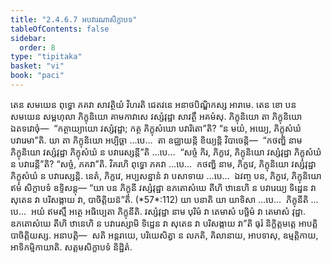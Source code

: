 ```yaml
---
title: "2.4.6.7 អបវារណាសិក្ខាបទ"
tableOfContents: false
sidebar:
  order: 8
type: "tipitaka"
basket: "vi"
book: "paci"
---
```



<DynamicBreadcrumb />

<Division number="1050" book="paci">

<Paragraph number="3152" book="paci">
តេន សមយេន ពុទ្ធោ ភគវា សាវត្ថិយំ វិហរតិ ជេតវនេ អនាថបិណ្ឌិកស្ស អារាមេ. តេន ខោ បន សមយេន សម្ពហុលា ភិក្ខុនិយោ គាមកាវាសេ វស្សំវុដ្ឋា សាវត្ថឹ អគមំសុ. ភិក្ខុនិយោ តា ភិក្ខុនិយោ ឯតទវោចុំ—  “កត្ថាយ្យាយោ វស្សំវុដ្ឋា; កត្ថ ភិក្ខុសំឃោ បវារិតោ”តិ? “ន មយំ, អយ្យេ, ភិក្ខុសំឃំ បវារេមា”តិ.
</Paragraph>

<Paragraph number="3153" book="paci">
យា តា ភិក្ខុនិយោ អប្បិច្ឆា …បេ…  តា ឧជ្ឈាយន្តិ ខិយ្យន្តិ វិបាចេន្តិ—  “កថញ្ហិ នាម ភិក្ខុនិយោ វស្សំវុដ្ឋា ភិក្ខុសំឃំ ន បវារេស្សន្តី”តិ …បេ…  “សច្ចំ កិរ, ភិក្ខវេ, ភិក្ខុនិយោ វស្សំវុដ្ឋា ភិក្ខុសំឃំ ន បវារេន្តី”តិ? “សច្ចំ, ភគវា”តិ. វិគរហិ ពុទ្ធោ ភគវា …បេ…  កថញ្ហិ នាម, ភិក្ខវេ, ភិក្ខុនិយោ វស្សំវុដ្ឋា ភិក្ខុសំឃំ ន បវារេស្សន្តិ. នេតំ, ភិក្ខវេ, អប្បសន្នានំ វា បសាទាយ …បេ…  ឯវញ្ច បន, ភិក្ខវេ, ភិក្ខុនិយោ ឥមំ សិក្ខាបទំ ឧទ្ទិសន្តុ—
</Paragraph>

</Division>
<Division number="1051" book="paci">

<Paragraph number="3154" book="paci">
<Emphasis>“យា បន ភិក្ខុនី វស្សំវុដ្ឋា ឧភតោសំឃេ តីហិ ឋានេហិ ន បវារេយ្យ ទិដ្ឋេន វា សុតេន វា បរិសង្កាយ វា, បាចិត្តិយន៑”</Emphasis>តិ. (*57*:<Emphasis>112</Emphasis>)
</Paragraph>

</Division>
<Division number="1052" book="paci">

<Paragraph number="3155" book="paci">
<Emphasis>យា បនា</Emphasis>តិ យា យាទិសា …បេ…  <Emphasis>ភិក្ខុនី</Emphasis>តិ …បេ…  អយំ ឥមស្មឹ អត្ថេ អធិប្បេតា ភិក្ខុនីតិ.
</Paragraph>

<Paragraph number="3156" book="paci">
<Emphasis>វស្សំវុដ្ឋា</Emphasis> នាម បុរិមំ វា តេមាសំ បច្ឆិមំ វា តេមាសំ វុដ្ឋា. ឧភតោសំឃេ តីហិ ឋានេហិ ន បវារេស្សាមិ ទិដ្ឋេន វា សុតេន វា បរិសង្កាយ វា”តិ ធុរំ និក្ខិត្តមត្តេ អាបត្តិ បាចិត្តិយស្ស.
</Paragraph>

</Division>
<Division number="1053" book="paci">

<Paragraph number="3157" book="paci">
អនាបត្តិ—  សតិ អន្តរាយេ, បរិយេសិត្វា ន លភតិ, គិលានាយ, អាបទាសុ, ឧម្មត្តិកាយ, អាទិកម្មិកាយាតិ.

</Paragraph>
</Division>

<Paragraph number="3158" type="center" book="paci">
សត្តមសិក្ខាបទំ និដ្ឋិតំ.
</Paragraph>